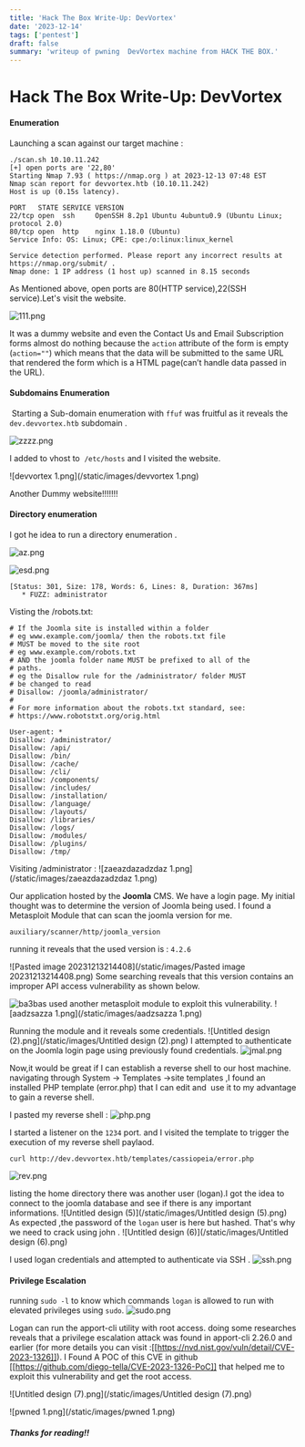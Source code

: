 ```yaml
---
title: 'Hack The Box Write-Up: DevVortex'
date: '2023-12-14'
tags: ['pentest']
draft: false
summary: 'writeup of pwning  DevVortex machine from HACK THE BOX.'
---
```


# Hack The Box Write-Up: DevVortex 

#### Enumeration 
Launching a scan against our target machine :

```
./scan.sh 10.10.11.242
[+] open ports are '22,80' 
Starting Nmap 7.93 ( https://nmap.org ) at 2023-12-13 07:48 EST
Nmap scan report for devvortex.htb (10.10.11.242)
Host is up (0.15s latency).

PORT   STATE SERVICE VERSION
22/tcp open  ssh     OpenSSH 8.2p1 Ubuntu 4ubuntu0.9 (Ubuntu Linux; protocol 2.0)
80/tcp open  http    nginx 1.18.0 (Ubuntu)
Service Info: OS: Linux; CPE: cpe:/o:linux:linux_kernel

Service detection performed. Please report any incorrect results at https://nmap.org/submit/ .
Nmap done: 1 IP address (1 host up) scanned in 8.15 seconds

```

As Mentioned above, open ports are 80(HTTP service),22(SSH service).Let's visit the website. 

![111.png](/static/images/111.png)

It was a dummy website and even the  Contact Us and Email Subscription forms almost  do nothing because  the  `action` attribute of the form is empty (`action=""`) which means that the data will be submitted to the same URL that rendered the form which is a HTML page(can’t handle data passed in the URL).

#### Subdomains Enumeration
 Starting a Sub-domain enumeration with `ffuf`  was fruitful as it reveals the `dev.devvortex.htb` subdomain . 

![zzzz.png](/static/images/zzzz.png)


I added to vhost to  `/etc/hosts` and I visited the website.

![devvortex 1.png](/static/images/devvortex 1.png)


Another Dummy website!!!!!!!
#### Directory enumeration
I got he idea to run a directory enumeration .

![az.png](/static/images/az.png)


![esd.png](/static/images/esd.png)


 ```
 [Status: 301, Size: 178, Words: 6, Lines: 8, Duration: 367ms]
    * FUZZ: administrator

```
Visting  the /robots.txt: 

```
# If the Joomla site is installed within a folder
# eg www.example.com/joomla/ then the robots.txt file
# MUST be moved to the site root
# eg www.example.com/robots.txt
# AND the joomla folder name MUST be prefixed to all of the
# paths.
# eg the Disallow rule for the /administrator/ folder MUST
# be changed to read
# Disallow: /joomla/administrator/
#
# For more information about the robots.txt standard, see:
# https://www.robotstxt.org/orig.html

User-agent: *
Disallow: /administrator/
Disallow: /api/
Disallow: /bin/
Disallow: /cache/
Disallow: /cli/
Disallow: /components/
Disallow: /includes/
Disallow: /installation/
Disallow: /language/
Disallow: /layouts/
Disallow: /libraries/
Disallow: /logs/
Disallow: /modules/
Disallow: /plugins/
Disallow: /tmp/
```
Visiting /administrator :
![zaeazdazadzdaz 1.png](/static/images/zaeazdazadzdaz 1.png)

Our application hosted by the **Joomla** CMS. We have  a login page. My initial thought was to determine the version of Joomla being used. I found a Metasploit Module that can scan the joomla version for me. 

```
auxiliary/scanner/http/joomla_version
```
running it reveals that the used version is : `4.2.6`

![Pasted image 20231213214408](/static/images/Pasted image 20231213214408.png)
 Some searching reveals that this version contains an improper API access vulnerability as shown below.  

![ba3bas](/static/images/ba3bas.png)
used another metasploit module to exploit this  vulnerability.
![aadzsazza 1.png](/static/images/aadzsazza 1.png)

Running the module and it reveals some credentials. 
![Untitled design (2).png](/static/images/Untitled design (2).png)
I attempted to authenticate on the Joomla login page using previously found credentials.
![jmal.png](/static/images/jmal.png)

Now,it would be great if  I can  establish a reverse shell to our host machine.
navigating through System -> Templates ->site templates ,I found an installed PHP template (error.php) that I can edit and  use it to my advantage to gain a reverse shell.

I pasted my reverse shell :
![php.png](/static/images/php.png)

I started a listener on the `1234` port. and I visited the template to trigger the execution of my reverse shell paylaod.

```
curl http://dev.devvortex.htb/templates/cassiopeia/error.php
```
![rev.png](/static/images/rev.png)

listing the home directory there was another user (logan).I got the idea to connect to the joomla  database and see if there is any important informations.
![Untitled design (5)](/static/images/Untitled design (5).png)
As expected ,the password of the `logan` user is here but hashed. That's why we need to crack  using john . 
![Untitled design (6)](/static/images/Untitled design (6).png)


I used  logan  credentials and attempted to  authenticate via SSH .
![ssh.png](/static/images/ssh.png)

#### Privilege Escalation

running `sudo -l` to know which commands `logan` is   allowed to run with elevated privileges using `sudo`.
![sudo.png](/static/images/sudo.png)

Logan can run  the apport-cli utility with root access.
doing some researches reveals that a privilege escalation attack was found in apport-cli 2.26.0 and earlier (for more details you can visit :[[https://nvd.nist.gov/vuln/detail/CVE-2023-1326]]).
I Found A  POC of this CVE in github [[https://github.com/diego-tella/CVE-2023-1326-PoC]] that helped me to exploit this vulnerability and  get the root access.

![Untitled design (7).png](/static/images/Untitled design (7).png)




![pwned 1.png](/static/images/pwned 1.png)


##### Thanks for reading!!